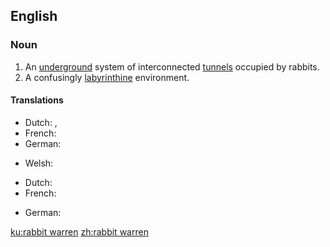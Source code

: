 ==English==

===Noun===
{{en-noun}}

# An [[underground]] system of interconnected [[tunnel]]s occupied by rabbits.
# A confusingly [[labyrinthine]] environment.

====Translations====
{{trans-top|An [[underground]] system of interconnected [[tunnel]]s occupied by rabbits}}
* Dutch: {{t|nl|konijnenpijpen|p}}, {{t|nl|konijnengangen|p}}
* French: {{t+|fr|garenne|f}}
* German: {{t|de|Gänge des Kaninchenbaus|p}}
{{trans-mid}}
* Welsh: {{t|cy|cwningar|m}}
{{trans-bottom}}

{{trans-top|A confusingly labyrinthine environment}}
* Dutch: {{t+|nl|doolhof|n}}
* French: {{t+|fr|labyrinthe|m}}
{{trans-mid}}
* German: {{t+|de|Labyrinth|n}}
{{trans-bottom}}

[[ku:rabbit warren]]
[[zh:rabbit warren]]